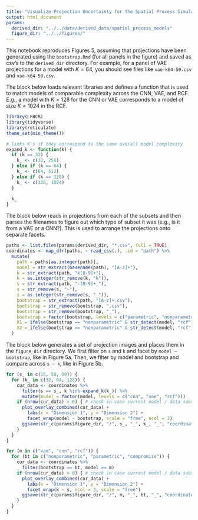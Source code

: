 ```yaml
---
title: "Visualize Projection Uncertainty for the Spatial Process Simulation"
output: html_document
params:
  derived_dir: "../../data/derived_data/spatial_process_models"
  figure_dir: "../../figures/"
---
```


This notebook reproduces Figures 5, assuming that projections have been
generated using the `bootstrap.Rmd` (for all panels in the figure) and saved as
csv's to the `derived_dir` directory. For example, for a panel of VAE
projections for a model with $K = 64$, you should see files like
`vae-k64-50.csv` and `vae-k64-50.csv`.

The block below loads relevant libraries and defines a function that is used to
match models of comparable complexity across the CNN, VAE, and RCF. E.g., a
model with $K = 128$ for the CNN or VAE corresponds to a model of size $K =
1024$ in the RCF.

```r
library(LFBCR)
library(tidyverse)
library(reticulate)
theme_set(min_theme())

# links K's if they correspond to the same overall model complexity
expand_k <- function(k) {
  if (k == 32) {
    k_ <- c(32, 256)
  } else if (k == 64) {
    k_ <- c(64, 512)
  } else if (k == 128) {
    k_ <- c(128, 1024)
  }
  
  k_
}
```

The block below reads in projections from each of the subsets and then parses
the filenames to figure out which type of subset it was (e.g., is it from a VAE
or a CNN?). This is used to arrange the projections onto separate facets.

```r
paths <- list.files(params$derived_dir, "*.csv", full = TRUE)
coordinates <- map_dfr(paths, ~ read_csv(.), .id = "path") %>%
  mutate(
    path = paths[as.integer(path)],
    model = str_extract(basename(path), "[A-z]+"),
    k = str_extract(path, "k[0-9]+"),
    k = as.integer(str_remove(k, "k")),
    s = str_extract(path, "-[0-9]+_"),
    s = str_remove(s, "-"),
    s = as.integer(str_remove(s, "_")),
    bootstrap = str_extract(path, "[A-z]+.csv"),
    bootstrap = str_remove(bootstrap, ".csv"),
    bootstrap = str_remove(bootstrap, "_"),
    bootstrap = factor(bootstrap, levels = c("parametric", "nonparametric", "compromise")),
    X1 = ifelse(bootstrap == "nonparametric" & str_detect(model, "rcf"), X1 + runif(n(), -0.01, 0.01), X1),
    X2 = ifelse(bootstrap == "nonparametric" & str_detect(model, "rcf"), X2 + runif(n(), -0.01, 0.01), X2),
  )
```

The block below generates a set of projection images and places them in the
`figure_dir` directory. We first filter on `s` and `k` and facet by `model ~
bootstrap`, like in Figure 5a. Then, we filter by model and bootstrap and
compare across `s ~ k`, like in Figure 5b.

```r
for (s_ in c(15, 50, 90)) {
  for (k_ in c(32, 64, 128)) {
    cur_data <- coordinates %>%
      filter(s == s_, k %in% expand_k(k_)) %>%
      mutate(model = factor(model, levels = c("cnn", "vae", "rcf")))
    if (nrow(cur_data) > 0) { # check in case current model / data subset is not yet run
      plot_overlay_combined(cur_data) +
        labs(x = "Dimension 1", y = "Dimension 2") +
        facet_wrap(model ~ bootstrap, scale = "free", ncol = 3)
      ggsave(str_c(params$figure_dir, "/", s_, "_", k_, "_", "coordinates.png"), dpi = 600, height = 6, width = 4)
    }
  }
}

for (m in c("vae", "cnn", "rcf")) {
  for (bt in c("nonparametric", "parametric", "compromise")) {
    cur_data <- coordinates %>%
      filter(bootstrap == bt, model == m)
    if (nrow(cur_data) > 0) { # check in case current model / data subset is not yet run
      plot_overlay_combined(cur_data) +
        labs(x = "Dimension 1", y = "Dimension 2") +
        facet_wrap(k ~ s, ncol = 3, scale = "free")
      ggsave(str_c(params$figure_dir, "/", m, "_", bt, "_", "coordinates.png"), dpi = 600, height = 6, width = 4)
    }
  }
}
```
